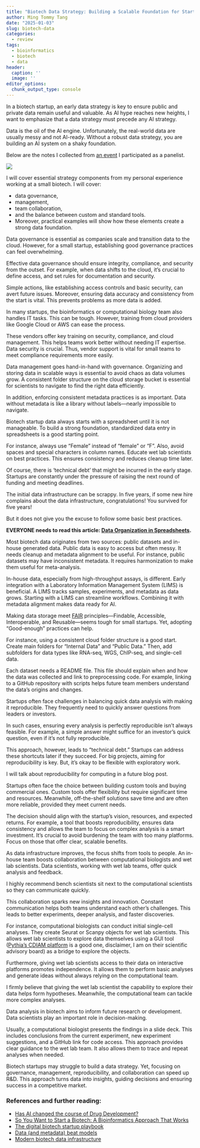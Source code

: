 ```yaml
---
title: "Biotech Data Strategy: Building a Scalable Foundation for Startups"
author: Ming Tommy Tang
date: "2025-01-03"
slug: biotech-data
categories:
  - review
tags:
  - bioinformatics
  - biotech
  - data
header:
  caption: ''
  image: ''
editor_options: 
  chunk_output_type: console
---
```


In a biotech startup, an early data strategy is key to ensure public and private data remain useful and valuable.  As AI hype reaches new heights, I want to emphasize that a data strategy must precede any AI strategy. 

Data is the oil of the AI engine. Unfortunately, the real-world data are usually messy and not AI-ready.  Without a robust data strategy, you are building an AI system on a shaky foundation.

Below are the notes I collected from [an event](https://www.linkedin.com/posts/daniel-dacey_lifesciences-biotech-pharma-activity-7257457684776472576-6Jpb) I participated as a panelist.

![](/img/biotech_data.jpeg)

I will cover essential strategy components from my personal experience working at a small biotech. I will cover: 

* data governance, 
* management, 
* team collaboration, 
* and the balance between custom and standard tools. 
* Moreover, practical examples will show how these elements create a strong data foundation. 

Data governance is essential as companies scale and transition data to the cloud. However, for a small startup, establishing good governance practices can feel overwhelming. 

Effective data governance should ensure integrity, compliance, and security from the outset. For example, when data shifts to the cloud, it's crucial to define access, and set rules for documentation and security. 

Simple actions, like establishing access controls and basic security, can avert future issues. Moreover, ensuring data accuracy and consistency from the start is vital. This prevents problems as more data is added.

In many startups, the bioinformatics or computational biology team also handles IT tasks. This can be tough. However, training from cloud providers like Google Cloud or AWS can ease the process. 

These vendors offer key training on security, compliance, and cloud management. This helps teams work better without needing IT expertise. Data security is crucial. Thus, vendor support is vital for small teams to meet compliance requirements more easily.

Data management goes hand-in-hand with governance. Organizing and storing data in scalable ways is essential to avoid chaos as data volumes grow. A consistent folder structure on the cloud storage bucket is essential for scientists to navigate to find the right data efficiently. 

In addition, enforcing consistent metadata practices is as important. Data without metadata is like a library without labels—nearly impossible to navigate. 

Biotech startup data always starts with a spreadsheet until it is not manageable. To build a strong foundation, standardized data entry in spreadsheets is a good starting point. 

For instance, always use "Female" instead of "female" or "F". Also, avoid spaces and special characters in column names. Educate wet lab scientists on best practices. This ensures consistency and reduces cleanup time later. 

Of course, there is 'technical debt' that might be incurred in the early stage. Startups are constantly under the pressure of raising the next round of funding and meeting deadlines. 

The initial data infrastructure can be scrappy. In five years, if some new hire complains about the data infrastructure, congratulations! You survived for five years! 

But it does not give you the excuse to follow some basic best practices. 

**EVERYONE needs to read this article: [Data Organization in Spreadsheets](https://www.tandfonline.com/doi/full/10.1080/00031305.2017.1375989).**

Most biotech data originates from two sources: public datasets and in-house generated data. Public data is easy to access but often messy. It needs cleanup and metadata alignment to be useful. For instance, public datasets may have inconsistent metadata. It requires harmonization to make them useful for meta-analysis.

In-house data, especially from high-throughput assays, is different. Early integration with a Laboratory Information Management System (LIMS) is beneficial. A LIMS tracks samples, experiments, and metadata as data grows. Starting with a LIMS can streamline workflows. Combining it with metadata alignment makes data ready for AI. 

Making data storage meet [FAIR](https://www.go-fair.org/fair-principles/) principles—Findable, Accessible, Interoperable, and Reusable—seems tough for small startups. Yet, adopting “Good-enough” practices can help. 

For instance, using a consistent cloud folder structure is a good start. Create main folders for "Internal Data" and "Public Data." Then, add subfolders for data types like RNA-seq, WGS, ChIP-seq, and single-cell data. 

Each dataset needs a README file. This file should explain when and how the data was collected and link to preprocessing code. For example, linking to a GitHub repository with scripts helps future team members understand the data's origins and changes.

Startups often face challenges in balancing quick data analysis with making it reproducible. They frequently need to quickly answer questions from leaders or investors. 

In such cases, ensuring every analysis is perfectly reproducible isn't always feasible. For example, a simple answer might suffice for an investor's quick question, even if it's not fully reproducible. 

This approach, however, leads to "technical debt." Startups can address these shortcuts later if they succeed. For big projects, aiming for reproducibility is key. But, it's okay to be flexible with exploratory work.

I will talk about reproducibility for computing in a future blog post.

Startups often face the choice between building custom tools and buying commercial ones. Custom tools offer flexibility but require significant time and resources. Meanwhile, off-the-shelf solutions save time and are often more reliable, provided they meet current needs. 

The decision should align with the startup's vision, resources, and expected returns. For example, a tool that boosts reproducibility, ensures data consistency and allows the team to focus on complex analysis is a smart investment. It's crucial to avoid burdening the team with too many platforms. Focus on those that offer clear, scalable benefits.

As data infrastructure improves, the focus shifts from tools to people. An in-house team boosts collaboration between computational biologists and wet lab scientists. Data scientists, working with wet lab teams, offer quick analysis and feedback.

I highly recommend bench scientists sit next to the computational scientists so they can communicate quickly.

This collaboration sparks new insights and innovation. Constant communication helps both teams understand each other's challenges. This leads to better experiments, deeper analysis, and faster discoveries. 

For instance, computational biologists can conduct initial single-cell analyses. They create Seurat or Scanpy objects for wet lab scientists. This allows wet lab scientists to explore data themselves using a GUI tool ([Pythia’s CDIAM platform](https://www.pythiabio.com/multiomics-analysis-software) is a good one, disclaimer, I am on their scientific advisory board) as a bridge to explore the objects.

Furthermore, giving wet lab scientists access to their data on interactive platforms promotes independence. It allows them to perform basic analyses and generate ideas without always relying on the computational team. 

I firmly believe that giving the wet lab scientist the capability to explore their data helps form hypotheses. Meanwhile, the computational team can tackle more complex analyses. 

Data analysis in biotech aims to inform future research or development. Data scientists play an important role in decision-making. 

Usually, a computational biologist presents the findings in a slide deck. This includes conclusions from the current experiment, new experiment suggestions, and a GitHub link for code access. This approach provides clear guidance to the wet lab team. It also allows them to trace and repeat analyses when needed. 

Biotech startups may struggle to build a data strategy. Yet, focusing on governance, management, reproducibility, and collaboration can speed up R&D. This approach turns data into insights, guiding decisions and ensuring success in a competitive market.


### References and further reading:

* [Has AI changed the course of Drug Development?](https://divingintogeneticsandgenomics.com/post/has-ai-changed-the-course-of-drug-development/)
* [So You Want to Start a Biotech: A Bioinformatics Approach That Works](https://michelebusby.tumblr.com/)
* [The digital biotech startup playbook](https://medium.com/@jfeala/the-digital-biotech-startup-playbook-398aeafca8a4)
* [Data (and metadata) beat models](https://scalingbiotech.substack.com/p/data-and-metadata-beat-models)
* [Modern biotech data infrastructure](http://blog.booleanbiotech.com/biotech-data-infrastructure.html)





